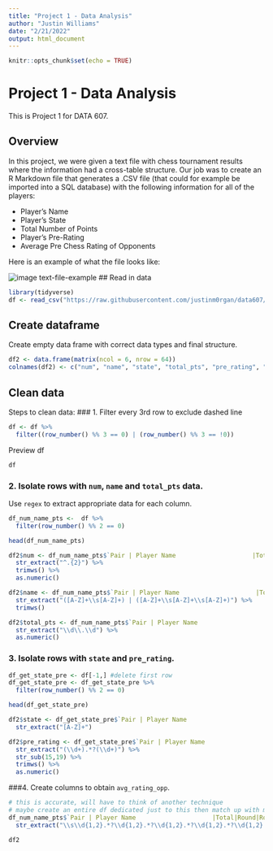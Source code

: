 ```yaml
---
title: "Project 1 - Data Analysis"
author: "Justin Williams"
date: "2/21/2022"
output: html_document
---
```


```r
knitr::opts_chunk$set(echo = TRUE)
```

# Project 1 - Data Analysis
This is Project 1 for DATA 607. 

##  Overview
In this project, we were given a text file with chess tournament results where the information had a cross-table structure. Our job was to create an R Markdown file that generates a .CSV file (that could for example be imported into a SQL database)
with the following information for all of the players:

- Player’s Name
- Player’s State
- Total Number of Points
- Player’s Pre-Rating
- Average Pre Chess Rating of Opponents

Here is an example of what the file looks like:

![image text-file-example](https://github.com/justinm0rgan/data607/blob/main/Projects/1/data/txtfileex.jpg)
## Read in data
```r
library(tidyverse)
df <- read_csv("https://raw.githubusercontent.com/justinm0rgan/data607/main/Projects/1/data/7645617.txt", show_col_types = F, skip = 1)
```

## Create dataframe

Create empty data frame with correct data types and final structure.
```r
df2 <- data.frame(matrix(ncol = 6, nrow = 64))
colnames(df2) <- c("num", "name", "state", "total_pts", "pre_rating", "avg_rating_opp")
```

## Clean data

Steps to clean data:
### 1. Filter every 3rd row to exclude dashed line
```r
df <- df %>% 
  filter((row_number() %% 3 == 0) | (row_number() %% 3 == !0))
```

Preview df
```r
df
```
### 2. Isolate rows with `num`, `name` and `total_pts` data.
Use `regex` to extract appropriate data for each column.
```r
df_num_name_pts <-  df %>% 
  filter(row_number() %% 2 == 0)

head(df_num_name_pts)
```
```r
df2$num <- df_num_name_pts$`Pair | Player Name                     |Total|Round|Round|Round|Round|Round|Round|Round|` %>% 
  str_extract("^.{2}") %>% 
  trimws() %>% 
  as.numeric()
```

```r
df2$name <- df_num_name_pts$`Pair | Player Name                     |Total|Round|Round|Round|Round|Round|Round|Round|` %>% 
  str_extract("([A-Z]+\\s[A-Z]+) | ([A-Z]+\\s[A-Z]+\\s[A-Z]+)") %>% 
  trimws()
```

```r
df2$total_pts <- df_num_name_pts$`Pair | Player Name                     |Total|Round|Round|Round|Round|Round|Round|Round|` %>% 
  str_extract("\\d\\.\\d") %>% 
  as.numeric()
```

### 3. Isolate rows with `state` and `pre_rating`.
```r
df_get_state_pre <- df[-1,] #delete first row
df_get_state_pre <- df_get_state_pre %>%   
  filter(row_number() %% 2 == 0)

head(df_get_state_pre)
```

```r
df2$state <- df_get_state_pre$`Pair | Player Name                     |Total|Round|Round|Round|Round|Round|Round|Round|` %>% 
  str_extract("[A-Z]+")
```

```r
df2$pre_rating <- df_get_state_pre$`Pair | Player Name                     |Total|Round|Round|Round|Round|Round|Round|Round|` %>% 
  str_extract("(\\d+).*?(\\d+)") %>% 
  str_sub(15,19) %>% 
  trimws() %>% 
  as.numeric()
```

###4. Create columns to obtain `avg_rating_opp`.
```r
# this is accurate, will have to think of another technique
# maybe create an entire df dedicated just to this then match up with main df?
df_num_name_pts$`Pair | Player Name                     |Total|Round|Round|Round|Round|Round|Round|Round|` %>% 
  str_extract("\\s\\d{1,2}.*?\\d{1,2}.*?\\d{1,2}.*?\\d{1,2}.*?\\d{1,2}.*?\\d{1,2}.*?\\d{1,2}")
```


```r
df2
```

